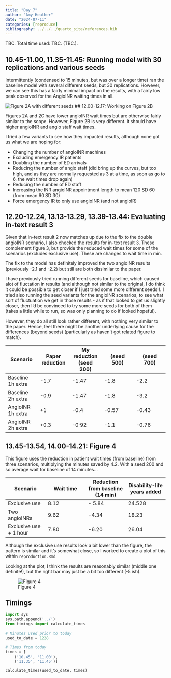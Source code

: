 ```yaml
---
title: "Day 7"
author: "Amy Heather"
date: "2024-07-11"
categories: [reproduce]
bibliography: ../../../quarto_site/references.bib
---
```


::: {.callout-note}

TBC. Total time used: TBC. (TBC.).

:::

## 10.45-11.00, 11.35-11.45: Running model with 30 replications and various seeds

Intermittently (condensed to 15 minutes, but was over a longer time) ran the baseline model with several different seeds, but 30 replications. However, we can see this has a fairly minimal impact on the results, with a fairly low peak observed for the AngioINR waiting times in all.

![Figure 2A with different seeds](fig2a_seeds.png)
## 12.00-12.17: Working on Figure 2B

Figures 2A and 2C have lower angioINR wait times but are otherwise fairly similar to the scope. However, Figure 2B is very different. It should have higher angioINR and angio staff wait times.

I tried a few variants to see how they impacted results, although none got us what we are hoping for:

* Changing the number of angioINR machines
* Excluding emergency IR patients
* Doubling the number of ED arrivals
* Reducing the number of angio staff (did bring up the curves, but too high, and as they are normally requested as 3 at a time, as soon as go to 6, the wait times drop again)
* Reducing the number of ED staff
* Increasing the INR angioINR appointment length to mean 120 SD 60 (from mean 60 SD 30)
* Force emergency IR to only use angioINR (and not angioIR)

## 12.20-12.24, 13.13-13.29, 13.39-13.44: Evaluating in-text result 3

Given that in-text result 2 now matches up due to the fix to the double angioINR scenario, I also checked the results for in-text result 3. These complement figure 3, but provide the reduced wait times for some of the scenarios (excludes exclusive use). These are changes to wait time in min.

The fix to the model has definitely improved the two angioINR results (previously -2.1 and -2.2) but still are both dissimilar to the paper.

I have previously tried running different seeds for baseline, which caused alot of fluctation in results (and although not similar to the original, I do think it could be possible to get closer if I just tried some more different seeds!). I tried also running the seed variants for the angioINR scenarios, to see what sort of fluctuation we get in those results - as if that looked to get us slightly closer, then I'd be convinced to try some more seeds for both of them (takes a little while to run, so was only planning to do if looked hopeful).

However, they do all still look rather different, with nothing very similar to the paper. Hence, feel there might be another underlying cause for the differences (beyond seeds) (particularly as haven't got related figure to match).

| Scenario | Paper reduction | My reduction (seed 200) | (seed 500) | (seed 700) |
| --- | --- | --- | --- | --- |
| Baseline 1h extra | -1.7 | -1.47 | -1.8 | -2.2 |
| Baseline 2h extra | -0.9 | -1.47 |-1.8 | -3.2 |
| AngioINR 1h extra | +1 | -0.4 | -0.57 | -0.43 |
| AngioINR 2h extra | +0.3 | -0·92 | -1.1 | -0.76 |

## 13.45-13.54, 14.00-14.21: Figure 4

This figure uses the reduction in patient wait times (from baseline) from three scenarios, multiplying the minutes saved by 4.2. With a seed 200 and so average wait for baseline of 14 minutes...

| Scenario | Wait time | Reduction from baseline (14 min) | Disability-life years added |
| --- | --- | --- | --- |
| Exclusive use | 8.12 | - 5.84 | 24.528 |
| Two angioINRs | 9.62 | -4.34 | 18.23 |
| Exclusive use + 1 hour | 7.80 | -6.20 | 26.04 |

Although the exclusive use results look a bit lower than the figure, the pattern is similar and it's somewhat close, so I worked to create a plot of this within `reproduction.Rmd`.

Looking at the plot, I think the results are reasonably similar (middle one definite!), but the right bar may just be a bit too different (-5 ish).

![Figure 4](fig4.png)

## Timings

```python
import sys
sys.path.append('../')
from timings import calculate_times

# Minutes used prior to today
used_to_date = 1228

# Times from today
times = [
    ('10.45', '11.00'),
    ('11.35', '11.45')]

calculate_times(used_to_date, times)
```
